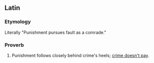 ==Latin==

===Etymology===
Literally "Punishment pursues fault as a comrade."

===Proverb===
{{head|la|proverb|head=[[culpa|culpam]] [[poena]] [[premo|premit]] [[comes]]}}

# Punishment follows closely behind crime's heels; [[crime doesn't pay]].